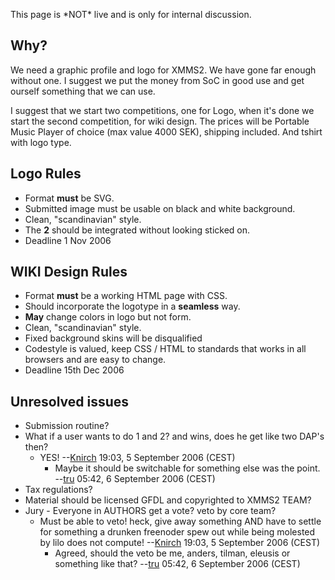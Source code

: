 This page is *NOT* live and is only for internal discussion.


== Why? ==

We need a graphic profile and logo for XMMS2. We have gone far enough without one. I suggest we put the money from SoC in good use and get ourself something that we can use.

I suggest that we start two competitions, one for Logo, when it's done we start the second competition, for wiki design. The prices will be Portable Music Player of choice (max value 4000 SEK), shipping included. And tshirt with logo type.

== Logo Rules ==

* Format '''must''' be SVG.
* Submitted image must be usable on black and white background.
* Clean, "scandinavian" style.
* The '''2''' should be integrated without looking sticked on.
* Deadline 1 Nov 2006

== WIKI Design Rules ==

* Format '''must''' be a working HTML page with CSS.
* Should incorporate the logotype in a '''seamless''' way.
* '''May''' change colors in logo but not form.
* Clean, "scandinavian" style.
* Fixed background skins will be disqualified
* Codestyle is valued, keep CSS / HTML to standards that works in all browsers and are easy to change.
* Deadline 15th Dec 2006

== Unresolved issues ==
* Submission routine?
* What if a user wants to do 1 and 2? and wins, does he get like two DAP's then?
** YES! --[[User:Knirch|Knirch]] 19:03, 5 September 2006 (CEST)
*** Maybe it should be switchable for something else was the point. --[[User:TobiasRundstrÃ¶m|tru]] 05:42, 6 September 2006 (CEST)
* Tax regulations?
* Material should be licensed GFDL and copyrighted to XMMS2 TEAM?
* Jury - Everyone in AUTHORS get a vote? veto by core team?
** Must be able to veto! heck, give away something AND have to settle for something a drunken freenoder spew out while being molested by lilo does not compute! --[[User:Knirch|Knirch]] 19:03, 5 September 2006 (CEST)
*** Agreed, should the veto be me, anders, tilman, eleusis or something like that? --[[User:TobiasRundstrÃ¶m|tru]] 05:42, 6 September 2006 (CEST)